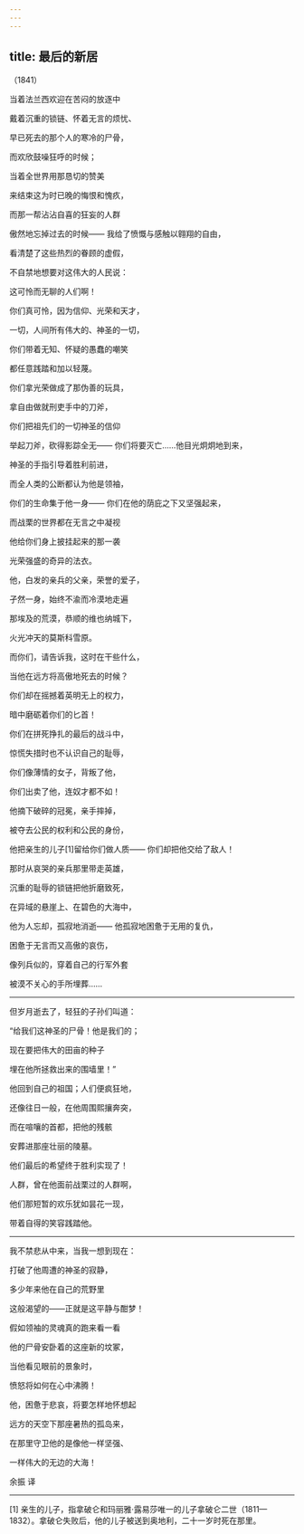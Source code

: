```yaml
---
---
---
```

title: 最后的新居
---




（1841）

当着法兰西欢迎在苦闷的放逐中

戴着沉重的锁链、怀着无言的烦忧、

早已死去的那个人的寒冷的尸骨，

而欢欣鼓噪狂呼的时候；

当着全世界用那恳切的赞美

来结束这为时已晚的悔恨和愧疚，

而那一帮沾沾自喜的狂妄的人群

傲然地忘掉过去的时候—— 我给了愤慨与感触以翱翔的自由，

看清楚了这些热烈的眷顾的虚假，

不自禁地想要对这伟大的人民说：

这可怜而无聊的人们啊！

你们真可怜，因为信仰、光荣和天才，

一切，人间所有伟大的、神圣的一切，

你们带着无知、怀疑的愚蠢的嘲笑

都任意践踏和加以轻蔑。

你们拿光荣做成了那伪善的玩具，

拿自由做就刑吏手中的刀斧，

你们把祖先们的一切神圣的信仰

举起刀斧，砍得影踪全无—— 你们将要灭亡……他目光炯炯地到来，

神圣的手指引导着胜利前进，

而全人类的公断都认为他是领袖，

你们的生命集于他一身—— 你们在他的荫庇之下又坚强起来，

而战栗的世界都在无言之中凝视

他给你们身上披挂起来的那一袭

光荣强盛的奇异的法衣。

他，白发的亲兵的父亲，荣誉的爱子，

孑然一身，始终不渝而冷漠地走遍

那埃及的荒漠，恭顺的维也纳城下，

火光冲天的莫斯科雪原。





而你们，请告诉我，这时在干些什么，

当他在远方将高傲地死去的时候？

你们却在摇撼着英明无上的权力，

暗中磨砺着你们的匕首！

你们在拼死挣扎的最后的战斗中，

惊慌失措时也不认识自己的耻辱，

你们像薄情的女子，背叛了他，

你们出卖了他，连奴才都不如！

他摘下破碎的冠冕，亲手摔掉，

被夺去公民的权利和公民的身份，

他把亲生的儿子[1]留给你们做人质—— 你们却把他交给了敌人！

那时从哀哭的亲兵那里带走英雄，

沉重的耻辱的锁链把他折磨致死，

在异域的悬崖上、在碧色的大海中，

他为人忘却，孤寂地消逝—— 他孤寂地困惫于无用的复仇，

困惫于无言而又高傲的哀伤，

像列兵似的，穿着自己的行军外套

被漠不关心的手所埋葬……

* * *

但岁月逝去了，轻狂的子孙们叫道：

“给我们这神圣的尸骨！他是我们的；

现在要把伟大的田亩的种子

埋在他所拯救出来的围墙里！”

他回到自己的祖国；人们便疯狂地，

还像往日一般，在他周围熙攘奔突，

而在喧嚷的首都，把他的残骸

安葬进那座壮丽的陵墓。

他们最后的希望终于胜利实现了！

人群，曾在他面前战栗过的人群啊，

他们那短暂的欢乐犹如昙花一现，

带着自得的笑容践踏他。

* * *

我不禁悲从中来，当我一想到现在：

打破了他周遭的神圣的寂静，

多少年来他在自己的荒野里

这般渴望的——正就是这平静与酣梦！

假如领袖的灵魂真的跑来看一看

他的尸骨安卧着的这座新的坟冢，

当他看见眼前的景象时，

愤怒将如何在心中沸腾！

他，困惫于悲哀，将要怎样地怀想起

远方的天空下那座暑热的孤岛来，

在那里守卫他的是像他一样坚强、

一样伟大的无边的大海！

余振 译



* * *



[1] 亲生的儿子，指拿破仑和玛丽雅·露易莎唯一的儿子拿破仑二世（1811—1832）。拿破仑失败后，他的儿子被送到奥地利，二十一岁时死在那里。